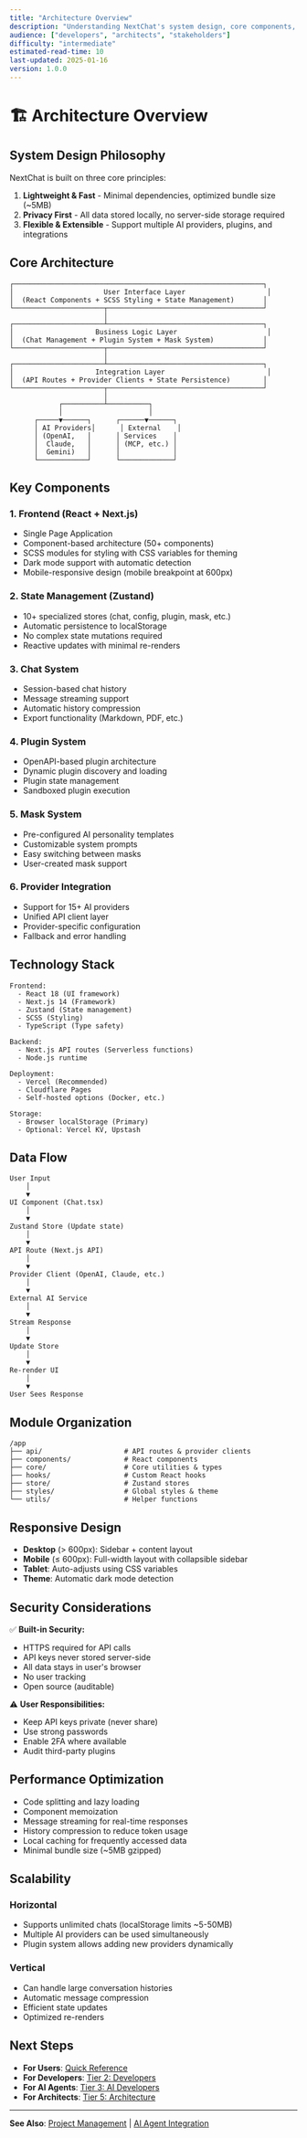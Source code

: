 ```yaml
---
title: "Architecture Overview"
description: "Understanding NextChat's system design, core components, and architectural principles"
audience: ["developers", "architects", "stakeholders"]
difficulty: "intermediate"
estimated-read-time: 10
last-updated: 2025-01-16
version: 1.0.0
---
```


# 🏗️ Architecture Overview

## System Design Philosophy

NextChat is built on three core principles:

1. **Lightweight & Fast** - Minimal dependencies, optimized bundle size (~5MB)
2. **Privacy First** - All data stored locally, no server-side storage required
3. **Flexible & Extensible** - Support multiple AI providers, plugins, and integrations

## Core Architecture

```
┌─────────────────────────────────────────────────────────────┐
│                      User Interface Layer                    │
│  (React Components + SCSS Styling + State Management)       │
└──────────────────────┬──────────────────────────────────────┘
                       │
┌──────────────────────┴──────────────────────────────────────┐
│                    Business Logic Layer                      │
│  (Chat Management + Plugin System + Mask System)            │
└──────────────────────┬──────────────────────────────────────┘
                       │
┌──────────────────────┴──────────────────────────────────────┐
│                    Integration Layer                         │
│  (API Routes + Provider Clients + State Persistence)        │
└──────────────────────┬──────────────────────────────────────┘
                       │
            ┌──────────┴──────────┐
            │                     │
      ┌─────▼──────┐      ┌──────▼──────┐
      │ AI Providers│      │ External    │
      │ (OpenAI,   │      │ Services    │
      │  Claude,   │      │ (MCP, etc.) │
      │  Gemini)   │      │             │
      └────────────┘      └─────────────┘
```

## Key Components

### 1. **Frontend (React + Next.js)**
- Single Page Application
- Component-based architecture (50+ components)
- SCSS modules for styling with CSS variables for theming
- Dark mode support with automatic detection
- Mobile-responsive design (mobile breakpoint at 600px)

### 2. **State Management (Zustand)**
- 10+ specialized stores (chat, config, plugin, mask, etc.)
- Automatic persistence to localStorage
- No complex state mutations required
- Reactive updates with minimal re-renders

### 3. **Chat System**
- Session-based chat history
- Message streaming support
- Automatic history compression
- Export functionality (Markdown, PDF, etc.)

### 4. **Plugin System**
- OpenAPI-based plugin architecture
- Dynamic plugin discovery and loading
- Plugin state management
- Sandboxed plugin execution

### 5. **Mask System**
- Pre-configured AI personality templates
- Customizable system prompts
- Easy switching between masks
- User-created mask support

### 6. **Provider Integration**
- Support for 15+ AI providers
- Unified API client layer
- Provider-specific configuration
- Fallback and error handling

## Technology Stack

```
Frontend:
  - React 18 (UI framework)
  - Next.js 14 (Framework)
  - Zustand (State management)
  - SCSS (Styling)
  - TypeScript (Type safety)

Backend:
  - Next.js API routes (Serverless functions)
  - Node.js runtime

Deployment:
  - Vercel (Recommended)
  - Cloudflare Pages
  - Self-hosted options (Docker, etc.)

Storage:
  - Browser localStorage (Primary)
  - Optional: Vercel KV, Upstash
```

## Data Flow

```
User Input
    │
    ▼
UI Component (Chat.tsx)
    │
    ▼
Zustand Store (Update state)
    │
    ▼
API Route (Next.js API)
    │
    ▼
Provider Client (OpenAI, Claude, etc.)
    │
    ▼
External AI Service
    │
    ▼
Stream Response
    │
    ▼
Update Store
    │
    ▼
Re-render UI
    │
    ▼
User Sees Response
```

## Module Organization

```
/app
├── api/                    # API routes & provider clients
├── components/             # React components
├── core/                   # Core utilities & types
├── hooks/                  # Custom React hooks
├── store/                  # Zustand stores
├── styles/                 # Global styles & theme
└── utils/                  # Helper functions
```

## Responsive Design

- **Desktop** (> 600px): Sidebar + content layout
- **Mobile** (≤ 600px): Full-width layout with collapsible sidebar
- **Tablet**: Auto-adjusts using CSS variables
- **Theme**: Automatic dark mode detection

## Security Considerations

✅ **Built-in Security:**
- HTTPS required for API calls
- API keys never stored server-side
- All data stays in user's browser
- No user tracking
- Open source (auditable)

⚠️ **User Responsibilities:**
- Keep API keys private (never share)
- Use strong passwords
- Enable 2FA where available
- Audit third-party plugins

## Performance Optimization

- Code splitting and lazy loading
- Component memoization
- Message streaming for real-time responses
- History compression to reduce token usage
- Local caching for frequently accessed data
- Minimal bundle size (~5MB gzipped)

## Scalability

### Horizontal
- Supports unlimited chats (localStorage limits ~5-50MB)
- Multiple AI providers can be used simultaneously
- Plugin system allows adding new providers dynamically

### Vertical
- Can handle large conversation histories
- Automatic message compression
- Efficient state updates
- Optimized re-renders

## Next Steps

- **For Users**: [Quick Reference](./quick-reference)
- **For Developers**: [Tier 2: Developers](../developers/)
- **For AI Agents**: [Tier 3: AI Developers](../ai-developers/)
- **For Architects**: [Tier 5: Architecture](../architecture/)

---

**See Also**: [Project Management](./project-management) | [AI Agent Integration](./ai-agent-integration)
